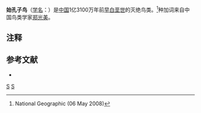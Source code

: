 {{Automatic Taxobox
| taxon = Eoconfuciusornis
| fossil_range = {{fossil range|131}}[[下白垩纪|下白垩纪]]
| image = Eoconfuciusornis zhengi.jpg 
| image_width = 300px
| image_caption = 艺术家想像的始孔子鸟复原照片
| authority = [[张福成|Zhang]], [[周忠和|Zhou]] & [[迈克尔·本顿|Benton]], 2008
| subdivision_ranks = [[物种|种]]
| subdivision = *郑氏始孔子鸟 ''E. zhengi'' <small>Zhang ''et al.'', 2008 ([[模式种|模式种]])</small>
}}
'''始孔子鸟'''（[[学名|学名]]：''{{lang|la|Eoconfuciusornis}}''）是[[中国|中国]]1亿3100万年前[[白垩纪|早白垩世]]的灭绝鸟类。<ref>National Geographic (06 May 2008)</ref>种加词来自中国鸟类学家[[郑光美|郑光美]]。

==注释==
{{Reflist}}

==参考文献==
* {{cite web|url=http://news.nationalgeographic.com/news/2008/05/080506-dinosaur-bird.html|author=National Geographic|title=Dino-Era Bird Fossil Found; One of Oldest Known|accessdate=December 31, 2008|publisher=[[国家地理_(杂志)|National Geographic]]|date=May 6, 2008|archive-date=2010-03-28|archive-url=https://web.archive.org/web/20100328015620/http://news.nationalgeographic.com/news/2008/05/080506-dinosaur-bird.html|dead-url=no}}
{{手盜龍類|A.}}
{{Taxonbar|from=Q2994864}}

[[Category:孔子鳥科|S]]
[[Category:白垩纪鸟类|S]]


{{bird-stub}}